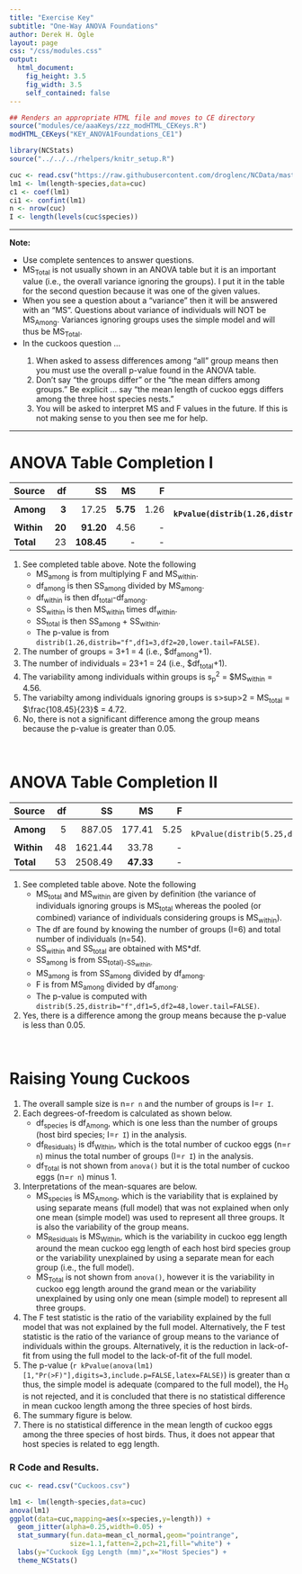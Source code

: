 ```yaml
---
title: "Exercise Key"
subtitle: "One-Way ANOVA Foundations"
author: Derek H. Ogle
layout: page
css: "/css/modules.css"
output:
  html_document:
    fig_height: 3.5
    fig_width: 3.5
    self_contained: false
---
```


```r
## Renders an appropriate HTML file and moves to CE directory
source("modules/ce/aaaKeys/zzz_modHTML_CEKeys.R")
modHTML_CEKeys("KEY_ANOVA1Foundations_CE1")
```

```r
library(NCStats)
source("../../../rhelpers/knitr_setup.R")

cuc <- read.csv("https://raw.githubusercontent.com/droglenc/NCData/master/Cuckoos.csv")
lm1 <- lm(length~species,data=cuc)
c1 <- coef(lm1)
ci1 <- confint(lm1)
n <- nrow(cuc)
I <- length(levels(cuc$species))
```

----

<div class="alert alert-warning">
<strong>Note:</strong> 
<ul>
  <li>Use complete sentences to answer questions.</li>
  <li>MS<sub>Total</sub> is not usually shown in an ANOVA table but it is an important value (i.e., the overall variance ignoring the groups). I put it in the table for the second question because it was one of the given values.</li>
  <li>When you see a question about a "variance" then it will be answered with an "MS". Questions about variance of individuals will NOT be MS<sub>Among</sub>. Variances ignoring groups uses the simple model and will thus be MS<sub>Total</sub>.</li>
  <li>In the cuckoos question ... </li>
  <ol>
    <li>When asked to assess differences among "all" group means then you must use the overall p-value found in the ANOVA table.</li>
    <li>Don't say "the groups differ" or the "the mean differs among groups." Be explicit ... say "the mean length of cuckoo eggs differs among the three host species nests."</li>
    <li>You will be asked to interpret MS and F values in the future. If this is not making sense to you then see me for help.</li>
  </ol>
</ul>
</div>

----

# ANOVA Table Completion I

Source     | df | SS | MS | F  | p-value
:----------|---:|---:|---:|---:|--------:
**Among**  | **3** | 17.25 | **5.75** | 1.26 | **`r kPvalue(distrib(1.26,distrib="f",df1=3,df2=20,lower.tail=FALSE),include.p=FALSE,latex=FALSE,digits=3)`**
**Within** | **20** | **91.20** | 4.56 | - | -
**Total**  | 23 | **108.45** | -    | - | -

1. See completed table above. Note the following
    * MS<sub>among</sub> is from multiplying F and MS<sub>within</sub>.
    * df<sub>among</sub> is then SS<sub>among</sub> divided by MS<sub>among</sub>.
    * df<sub>within</sub> is then df<sub>total</sub>-df<sub>among</sub>.
    * SS<sub>within</sub> is then MS<sub>within</sub> times df<sub>within</sub>.
    * SS<sub>total</sub> is then SS<sub>among</sub> + SS<sub>within</sub>.
    * The p-value is from `distrib(1.26,distrib="f",df1=3,df2=20,lower.tail=FALSE)`.
1. The number of groups = 3+1 = 4 (i.e., $df<sub>among</sub>+1).
1. The number of individuals = 23+1 = 24 (i.e., $df<sub>total</sub>+1).
1. The variability among individuals within groups is s<sub>p</sub><sup>2</sup> = $MS<sub>within</sub> = 4.56.
1. The variabilty among individuals ignoring groups is s>sup>2</sup> = MS<sub>total</sub> = $\frac{108.45}{23}$ = 4.72.
1. No, there is not a significant difference among the group means because the p-value is greater than 0.05.

&nbsp;

# ANOVA Table Completion II

Source     | df | SS | MS | F  | p-value
:----------|---:|---:|---:|---:|--------:
**Among**  |  5 | 887.05 | 177.41 | 5.25 | `r kPvalue(distrib(5.25,distrib="f",df1=5,df2=48,lower.tail=FALSE),include.p=FALSE,latex=FALSE,digits=3)` |
**Within** | 48 | 1621.44 | 33.78 | - | -
**Total**  | 53 | 2508.49 | **47.33** | - | -

1. See completed table above. Note the following
    * MS<sub>total</sub> and MS<sub>within</sub> are given by definition (the variance of individuals ignoring groups is MS<sub>total</sub> whereas the pooled (or combined) variance of individuals considering groups is MS<sub>within</sub>).
    * The df are found by knowing the number of groups (I=6) and total number of individuals (n=54).
    * SS<sub>within</sub> and SS<sub>total</sub> are obtained with MS*df.
    * SS<sub>among</sub> is from SS<sub>total}-SS<sub>within</sub>.
    * MS<sub>among</sub> is from SS<sub>among</sub> divided by df<sub>among</sub>.
    * F is from MS<sub>among</sub> divided by df<sub>among</sub>.
    * The p-value is computed with `distrib(5.25,distrib="f",df1=5,df2=48,lower.tail=FALSE)`.
1. Yes, there is a difference among the group means because the p-value is less than 0.05.

&nbsp;

# Raising Young Cuckoos
1. The overall sample size is n=`r n` and the number of groups is I=`r I`.
1. Each degrees-of-freedom is calculated as shown below.
    * df<sub>species</sub> is df<sub>Among</sub>, which is one less than the number of groups (host bird species; I=`r I`) in the analysis.
    * df<sub>Residuals}</sub> is df<sub>Within</sub>, which is the total number of cuckoo eggs (n=`r n`) minus the total number of groups (I=`r I`) in the analysis.
    * df<sub>Total</sub> is not shown from `anova()` but it is the total number of cuckoo eggs (n=`r n`) minus 1.
1. Interpretations of the mean-squares are below.
    * MS<sub>species</sub> is MS<sub>Among</sub>, which is the variability that is explained by using separate means (full model) that was not explained when only one mean (simple model) was used to represent all three groups. It is also the variability of the group means.
    * MS<sub>Residuals</sub> is MS<sub>Within</sub>, which is the variability in cuckoo egg length around the mean cuckoo egg length of each host bird species group or the variability unexplained by using a separate mean for each group (i.e., the full model).
    * MS<sub>Total</sub> is not shown from `anova()`, however it is the variability in cuckoo egg length around the grand mean or the variability unexplained by using only one mean (simple model) to represent all three groups.
1. The F test statistic is the ratio of the variability explained by the full model that was not explained by the full model. Alternatively, the F test statistic is the ratio of the variance of group means to the variance of individuals within the groups. Alternatively, it is the reduction in lack-of-fit from using the full model to the lack-of-fit of the full model.
1. The p-value (`r kPvalue(anova(lm1)[1,"Pr(>F)"],digits=3,include.p=FALSE,latex=FALSE)`) is greater than &alpha; thus, the simple model is adequate (compared to the full model), the H<sub>0</sub> is not rejected, and it is concluded that there is no statistical difference in mean cuckoo length among the three species of host birds.
1. The summary figure is below.
1. There is no statistical difference in the mean length of cuckoo eggs among the three species of host birds. Thus, it does not appear that host species is related to egg length.


### R Code and Results.
```r
cuc <- read.csv("Cuckoos.csv")
```
```r
lm1 <- lm(length~species,data=cuc)
anova(lm1)
ggplot(data=cuc,mapping=aes(x=species,y=length)) +
  geom_jitter(alpha=0.25,width=0.05) +
  stat_summary(fun.data=mean_cl_normal,geom="pointrange",
               size=1.1,fatten=2,pch=21,fill="white") +
  labs(y="Cuckook Egg Length (mm)",x="Host Species") +
  theme_NCStats()
```
